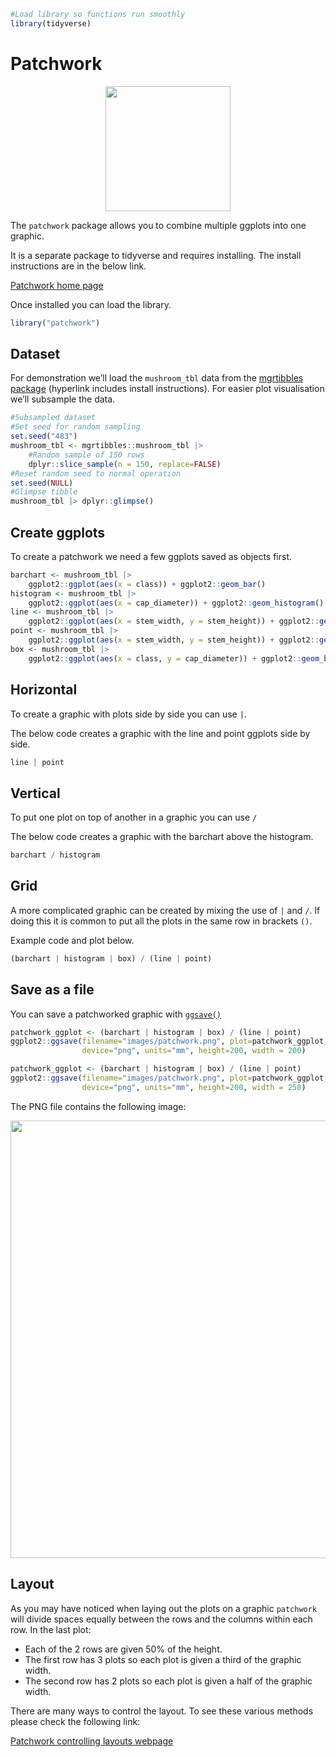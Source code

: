 ```r
#Load library so functions run smoothly
library(tidyverse)
```

# Patchwork

<center>
![](images/ggplot2_patchwork.png){style="width:200px"}
</center>

The `patchwork` package allows you to combine multiple ggplots into one graphic.

It is a separate package to tidyverse and requires installing.
The install instructions are in the below link.

[Patchwork home page](https://patchwork.data-imaginist.com/)

Once installed you can load the library.

```r
library("patchwork")
```

## Dataset

For demonstration we'll load the `mushroom_tbl` data from the [mgrtibbles package](/datasets/mgrtibbles.qmd) (hyperlink includes install instructions).
For easier plot visualisation we'll subsample the data.

```r
#Subsampled dataset
#Set seed for random sampling
set.seed("483")
mushroom_tbl <- mgrtibbles::mushroom_tbl |>
    #Random sample of 150 rows
    dplyr::slice_sample(n = 150, replace=FALSE)
#Reset random seed to normal operation
set.seed(NULL)
#Glimpse tibble
mushroom_tbl |> dplyr::glimpse()
```

## Create ggplots

To create a patchwork we need a few ggplots saved as objects first.

```r
barchart <- mushroom_tbl |> 
    ggplot2::ggplot(aes(x = class)) + ggplot2::geom_bar()
histogram <- mushroom_tbl |> 
    ggplot2::ggplot(aes(x = cap_diameter)) + ggplot2::geom_histogram()
line <- mushroom_tbl |> 
    ggplot2::ggplot(aes(x = stem_width, y = stem_height)) + ggplot2::geom_line()
point <- mushroom_tbl |> 
    ggplot2::ggplot(aes(x = stem_width, y = stem_height)) + ggplot2::geom_point()
box <- mushroom_tbl |> 
    ggplot2::ggplot(aes(x = class, y = cap_diameter)) + ggplot2::geom_boxplot()
```

## Horizontal

To create a graphic with plots side by side you can use `|`.

The below code creates a graphic with the line and point ggplots side by side.

```r
line | point
```

## Vertical

To put one plot on top of another in a graphic you can use `/`

The below code creates a graphic with the barchart above the histogram.

```r
barchart / histogram
```

## Grid

A more complicated graphic can be created by mixing the use of `|` and `/`.
If doing this it is common to put all the plots in the same row in brackets `()`.

Example code and plot below.

```r
(barchart | histogram | box) / (line | point)
```

## Save as a file

You can save a patchworked graphic with [`ggsave()`](/ggplot2/ggsave.qmd)

```r
patchwork_ggplot <- (barchart | histogram | box) / (line | point)
ggplot2::ggsave(filename="images/patchwork.png", plot=patchwork_ggplot,
                device="png", units="mm", height=200, width = 200)
```
```r
patchwork_ggplot <- (barchart | histogram | box) / (line | point)
ggplot2::ggsave(filename="images/patchwork.png", plot=patchwork_ggplot,
                device="png", units="mm", height=200, width = 250)
```

The PNG file contains the following image:

<center>
![](images/patchwork.png){style="width:700px"}
</center>

## Layout

As you may have noticed when laying out the plots on a graphic `patchwork` will divide spaces equally between the rows and the columns within each row.
In the last plot:

- Each of the 2 rows are given 50% of the height.
- The first row has 3 plots so each plot is given a third of the graphic width.
- The second row has 2 plots so each plot is given a half of the graphic width.

There are many ways to control the layout.
To see these various methods please check the following link:

[Patchwork controlling layouts webpage](https://patchwork.data-imaginist.com/articles/guides/layout.html)